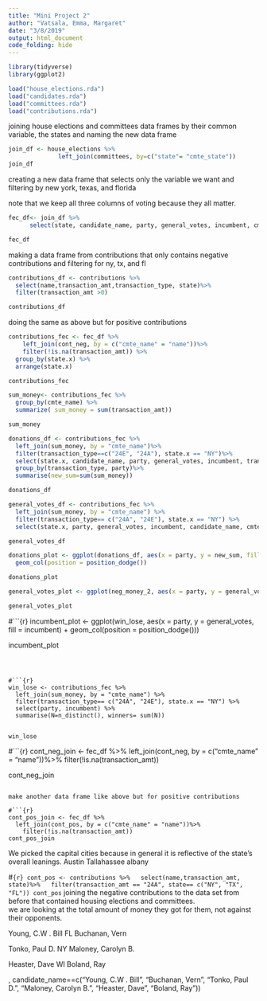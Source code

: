 ```yaml
---
title: "Mini Project 2"
author: "Vatsala, Emma, Margaret"
date: "3/8/2019"
output: html_document
code_folding: hide
---
```


```r
library(tidyverse)
library(ggplot2)
```

```r
load("house_elections.rda")
load("candidates.rda")
load("committees.rda")
load("contributions.rda")
```


joining house elections and committees data frames by their common variable, the states and naming the new data frame

```r
join_df <- house_elections %>%
              left_join(committees, by=c("state"= "cmte_state"))
join_df
```

creating a new data frame that selects only the variable we want and filtering by new york, texas, and florida

note that we keep all three columns of voting because they all matter. 

```r
fec_df<- join_df %>%
      select(state, candidate_name, party, general_votes, incumbent, cmte_name)

fec_df
```

making a data frame from contributions that only contains negative contributions and filtering for ny, tx, and fl
```r
contributions_df <- contributions %>%
  select(name,transaction_amt,transaction_type, state)%>%
  filter(transaction_amt >0)

contributions_df
```
 doing the same as above but for positive contributions

```r
contributions_fec <- fec_df %>%
    left_join(cont_neg, by = c("cmte_name" = "name"))%>%
    filter(!is.na(transaction_amt)) %>%
  group_by(state.x) %>%
  arrange(state.x)

contributions_fec
```


```r
sum_money<- contributions_fec %>%
  group_by(cmte_name) %>%
  summarize( sum_money = sum(transaction_amt))

sum_money
```



```r
donations_df <- contributions_fec %>%
  left_join(sum_money, by = "cmte_name")%>%
  filter(transaction_type==c("24E", "24A"), state.x == "NY")%>%
  select(state.x, candidate_name, party, general_votes, incumbent, transaction_type, sum_money)%>%
  group_by(transaction_type, party)%>%
  summarise(new_sum=sum(sum_money))

donations_df
```


```r
general_votes_df <- contributions_fec %>%
  left_join(sum_money, by = "cmte_name") %>%
  filter(transaction_type== c("24A", "24E"), state.x == "NY") %>%
  select(state.x, party, general_votes, incumbent, candidate_name, cmte_name, transaction_amt, transaction_type, sum_money)

general_votes_df
```

```r
donations_plot <- ggplot(donations_df, aes(x = party, y = new_sum, fill = transaction_type))+
  geom_col(position = position_dodge())

donations_plot
```

```r
general_votes_plot <- ggplot(neg_money_2, aes(x = party, y = general_votes)) + geom_col(position = position_dodge())

general_votes_plot
```


#```{r}
incumbent_plot <- ggplot(win_lose, aes(x = party, y = general_votes, fill = incumbent) + geom_col(position = position_dodge()))
                                                                                     
incumbent_plot
```



#```{r}
win_lose <- contributions_fec %>%
  left_join(sum_money, by = "cmte_name") %>%
  filter(transaction_type== c("24A", "24E"), state.x == "NY") %>%
  select(party, incumbent) %>%
  summarise(N=n_distinct(), winners= sum(N))


win_lose
```



#```{r}
cont_neg_join <- fec_df %>%
  left_join(cont_neg, by = c("cmte_name" = "name"))%>%
  filter(!is.na(transaction_amt))

cont_neg_join
```

make another data frame like above but for positive contributions

#```{r}
cont_pos_join <- fec_df %>%
  left_join(cont_pos, by = c("cmte_name" = "name"))%>%
    filter(!is.na(transaction_amt))
cont_pos_join
```
  
We picked the capital cities because in general it is reflective of the state's overall leanings. 
Austin
Tallahassee
albany

#```{r}
cont_pos <- contributions %>%
  select(name,transaction_amt, state)%>%
  filter(transaction_amt == "24A", state== c("NY", "TX", "FL"))
cont_pos
```
joining the negative contributions to the data set from before that contained housing elections and committees.  
we are looking at the total amount of money they got for them, not against their opponents. 

Young, C.W . Bill FL
Buchanan, Vern

Tonko, Paul D. NY
Maloney, Carolyn B.

Heaster, Dave WI
Boland, Ray


, candidate_name==c("Young, C.W . Bill", "Buchanan, Vern", "Tonko, Paul D.", "Maloney, Carolyn B.", "Heaster, Dave", "Boland, Ray"))

